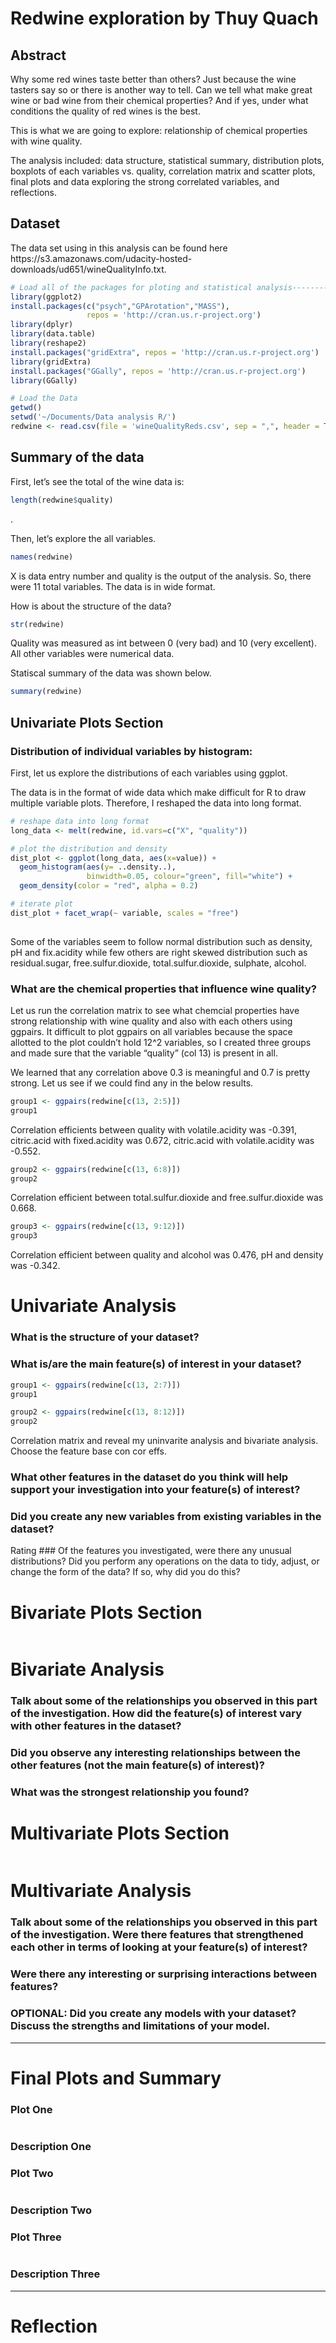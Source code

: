 Redwine exploration by Thuy Quach
========================================================


## Abstract

Why some red wines taste better than others? Just because the wine tasters say so or there is another way to tell. Can we tell what make great wine or bad wine from their chemical properties? And if yes, under what conditions the quality of red wines is the best. 

This is what we are going to explore: relationship of chemical properties with wine quality. 

The analysis included: data structure, statistical summary, distribution plots, boxplots of each variables vs. quality, correlation matrix and scatter plots, final plots and data exploring the strong correlated variables, and reflections.

## Dataset

The data set using in this analysis can be found here https://s3.amazonaws.com/udacity-hosted-downloads/ud651/wineQualityInfo.txt.


```r
# Load all of the packages for ploting and statistical analysis-------------
library(ggplot2) 
install.packages(c("psych","GPArotation","MASS"), 
                 repos = 'http://cran.us.r-project.org')
library(dplyr)
library(data.table)
library(reshape2)
install.packages("gridExtra", repos = 'http://cran.us.r-project.org')
library(gridExtra)
install.packages("GGally", repos = 'http://cran.us.r-project.org')
library(GGally)
```

```r
# Load the Data
getwd()
setwd('~/Documents/Data analysis R/')
redwine <- read.csv(file = 'wineQualityReds.csv', sep = ",", header = TRUE) 
```

## Summary of the data

First, let's see the total of the wine data is: 
```r
length(redwine$quality)
```
. 

Then, let's explore the all variables.
```r
names(redwine)
```

X is data entry number and quality is the output of the analysis. So, there were 11 total variables. The data is in wide format.

How is about the structure of the data?

```r
str(redwine)
```

Quality was measured as int between 0 (very bad) and 10 (very excellent). All other variables were numerical data. 

Statiscal summary of the data was shown below.

```r
summary(redwine)
```


## Univariate Plots Section
### Distribution of individual variables by histogram:

First, let us explore the distributions of each variables using ggplot. 

The data is in the format of wide data which make difficult for R to draw multiple variable plots. Therefore, I reshaped the data into long format.

```r
# reshape data into long format
long_data <- melt(redwine, id.vars=c("X", "quality")) 
```


```r
# plot the distribution and density
dist_plot <- ggplot(long_data, aes(x=value)) +  
  geom_histogram(aes(y= ..density..), 
                 binwidth=0.05, colour="green", fill="white") + 
  geom_density(color = "red", alpha = 0.2)

# iterate plot 
dist_plot + facet_wrap(~ variable, scales = "free") 
  
```

Some of the variables seem to follow normal distribution such as density, pH and fix.acidity while few others are right skewed distribution such as residual.sugar, free.sulfur.dioxide, total.sulfur.dioxide, sulphate, alcohol. 

### What are the chemical properties that influence wine quality?

Let us run the correlation matrix to see what chemcial properties have strong relationship with wine quality and also with each others using ggpairs. It difficult to plot ggpairs on all variables because the space allotted to the plot couldn't hold 12^2 variables, so I created three groups and made sure that the variable "quality" (col 13) is present in all.

We learned that any correlation above 0.3 is meaningful and 0.7 is pretty strong. Let us see if we could find any in the below results.

```r
group1 <- ggpairs(redwine[c(13, 2:5)])
group1
```

Correlation efficients between quality with volatile.acidity was -0.391, citric.acid with fixed.acidity was 0.672, citric.acid with volatile.acidity was -0.552.

```r
group2 <- ggpairs(redwine[c(13, 6:8)])
group2
```

Correlation efficient between total.sulfur.dioxide and free.sulfur.dioxide was 0.668.

```r
group3 <- ggpairs(redwine[c(13, 9:12)])
group3
```

Correlation efficient between quality and alcohol was 0.476, pH and density was -0.342.


# Univariate Analysis

### What is the structure of your dataset?

### What is/are the main feature(s) of interest in your dataset?

```r
group1 <- ggpairs(redwine[c(13, 2:7)])
group1
```

```r
group2 <- ggpairs(redwine[c(13, 8:12)])
group2
```

Correlation matrix and reveal my uninvarite analysis and bivariate analysis. Choose the feature base con cor effs.


### What other features in the dataset do you think will help support your investigation into your feature(s) of interest?

### Did you create any new variables from existing variables in the dataset?
Rating
### Of the features you investigated, were there any unusual distributions? Did you perform any operations on the data to tidy, adjust, or change the form of the data? If so, why did you do this?



# Bivariate Plots Section
```r

```

# Bivariate Analysis

### Talk about some of the relationships you observed in this part of the investigation. How did the feature(s) of interest vary with other features in the dataset?

### Did you observe any interesting relationships between the other features (not the main feature(s) of interest)?

### What was the strongest relationship you found?




# Multivariate Plots Section

```r

```

# Multivariate Analysis

### Talk about some of the relationships you observed in this part of the investigation. Were there features that strengthened each other in terms of looking at your feature(s) of interest?

### Were there any interesting or surprising interactions between features?

### OPTIONAL: Did you create any models with your dataset? Discuss the strengths and limitations of your model.

------

# Final Plots and Summary

### Plot One
```r

```

### Description One


### Plot Two
```r

```

### Description Two


### Plot Three
```r

```

### Description Three

------

# Reflection
